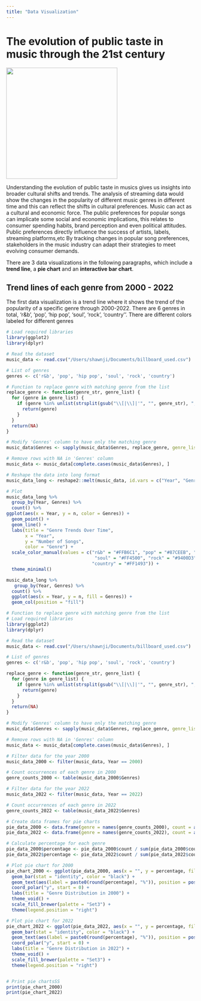 ```yaml
---
title: "Data Visualization"
---
```


# The evolution of public taste in music through the 21st century

![](images/clipboard-3938451565.png){width="297"}

Understanding the evolution of public taste in musics gives us insights into broader cultural shifts and trends. The analysis of streaming data would show the changes in the popularity of different music genres in different time and this can reflect the shifts in cultural preferences. Music can act as a cultural and economic force. The public preferences for popular songs can implicate some social and economic implications, this relates to consumer spending habits, brand perception and even political attitudes. Public preferences directly influence the success of artists, labels, streaming platforms,etc By tracking changes in popular song preferences, stakeholders in the music industry can adapt their strategies to meet evolving consumer demands.

There are 3 data visualizations in the following paragraphs, which include a **trend line**, a **pie chart** and an **interactive bar chart**.

## Trend lines of each genre from 2000 - 2022

The first data visualization is a trend line where it shows the trend of the popularity of a specific genre through 2000-2022. There are 6 genres in total, 'r&b', 'pop', 'hip pop', 'soul', 'rock', 'country''. There are different colors labeled for different genres


```r
# Load required libraries
library(ggplot2)
library(dplyr)

# Read the dataset
music_data <- read.csv("/Users/shawnji/Documents/billboard_used.csv")  # Replace "your_dataset.csv" with the actual file path

# List of genres
genres <- c('r&b', 'pop', 'hip pop', 'soul', 'rock', 'country')

# Function to replace genre with matching genre from the list
replace_genre <- function(genre_str, genre_list) {
  for (genre in genre_list) {
    if (genre %in% unlist(strsplit(gsub("\\[|\\]|'", "", genre_str), ", "))) {
      return(genre)
    }
  }
  return(NA)
}

# Modify 'Genres' column to have only the matching genre
music_data$Genres <- sapply(music_data$Genres, replace_genre, genre_list = genres)

# Remove rows with NA in 'Genres' column
music_data <- music_data[complete.cases(music_data$Genres), ]

# Reshape the data into long format
music_data_long <- reshape2::melt(music_data, id.vars = c("Year", "Genres"))

# Plot
music_data_long %>%
  group_by(Year, Genres) %>% 
  count() %>%
ggplot(aes(x = Year, y = n, color = Genres)) +
  geom_point() +
  geom_line() +
  labs(title = "Genre Trends Over Time",
       x = "Year",
       y = "Number of Songs",
       color = "Genre") +
  scale_color_manual(values = c("r&b" = "#FFB6C1", "pop" = "#87CEEB", "hip pop" = "#FFD700",
                                 "soul" = "#FF4500", "rock" = "#9400D3",
                                "country" = "#FF1493")) +
  theme_minimal()
```

```r

music_data_long %>%
   group_by(Year, Genres) %>% 
  count() %>%
  ggplot(aes(x = Year, y = n, fill = Genres)) +
  geom_col(position = "fill")

# Function to replace genre with matching genre from the list
# Load required libraries
library(ggplot2)
library(dplyr)

# Read the dataset
music_data <- read.csv("/Users/shawnji/Documents/billboard_used.csv")  # Replace "your_dataset.csv" with the actual file path

# List of genres
genres <- c('r&b', 'pop', 'hip pop', 'soul', 'rock', 'country')

replace_genre <- function(genre_str, genre_list) {
  for (genre in genre_list) {
    if (genre %in% unlist(strsplit(gsub("\\[|\\]|'", "", genre_str), ", "))) {
      return(genre)
    }
  }
  return(NA)
}

# Modify 'Genres' column to have only the matching genre
music_data$Genres <- sapply(music_data$Genres, replace_genre, genre_list = genres)

# Remove rows with NA in 'Genres' column
music_data <- music_data[complete.cases(music_data$Genres), ]

# Filter data for the year 2000
music_data_2000 <- filter(music_data, Year == 2000)

# Count occurrences of each genre in 2000
genre_counts_2000 <- table(music_data_2000$Genres)

# Filter data for the year 2022
music_data_2022 <- filter(music_data, Year == 2022)

# Count occurrences of each genre in 2022
genre_counts_2022 <- table(music_data_2022$Genres)

# Create data frames for pie charts
pie_data_2000 <- data.frame(genre = names(genre_counts_2000), count = as.numeric(genre_counts_2000))
pie_data_2022 <- data.frame(genre = names(genre_counts_2022), count = as.numeric(genre_counts_2022))

# Calculate percentage for each genre
pie_data_2000$percentage <- pie_data_2000$count / sum(pie_data_2000$count) * 100
pie_data_2022$percentage <- pie_data_2022$count / sum(pie_data_2022$count) * 100

# Plot pie chart for 2000
pie_chart_2000 <- ggplot(pie_data_2000, aes(x = "", y = percentage, fill = genre)) +
  geom_bar(stat = "identity", color = "black") +
  geom_text(aes(label = paste0(round(percentage), "%")), position = position_stack(vjust = 0.5), size = 3.5) +
  coord_polar("y", start = 0) +
  labs(title = "Genre Distribution in 2000") +
  theme_void() +
  scale_fill_brewer(palette = "Set3") +
  theme(legend.position = "right")

# Plot pie chart for 2022
pie_chart_2022 <- ggplot(pie_data_2022, aes(x = "", y = percentage, fill = genre)) +
  geom_bar(stat = "identity", color = "black") +
  geom_text(aes(label = paste0(round(percentage), "%")), position = position_stack(vjust = 0.5), size = 3.5) +
  coord_polar("y", start = 0) +
  labs(title = "Genre Distribution in 2022") +
  theme_void() +
  scale_fill_brewer(palette = "Set3") +
  theme(legend.position = "right")


# Print pie chartsSS
print(pie_chart_2000)
print(pie_chart_2022)
```
